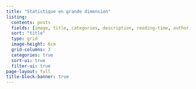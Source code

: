 ```yaml
---
title: "Statistique en grande dimension"
listing:
  contents: posts
  fields: [image, title, categories, description, reading-time, author, date, file-modified]
  sort: "title"
  type: grid
  image-height: 6cm
  grid-columns: 3
  categories: true
  sort-ui: true
  filter-ui: true
page-layout: full
title-block-banner: true
---
```

